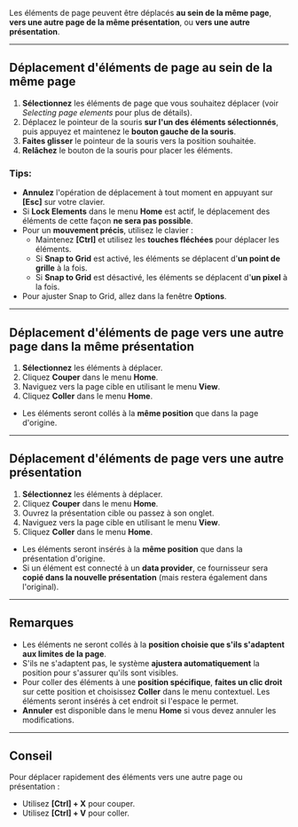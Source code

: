 Les éléments de page peuvent être déplacés **au sein de la même page**, **vers une autre page de la même présentation**, ou **vers une autre présentation**.

***

## Déplacement d'éléments de page au sein de la même page

1. **Sélectionnez** les éléments de page que vous souhaitez déplacer (voir *Selecting page elements* pour plus de détails).
2. Déplacez le pointeur de la souris **sur l'un des éléments sélectionnés**, puis appuyez et maintenez le **bouton gauche de la souris**.
3. **Faites glisser** le pointeur de la souris vers la position souhaitée.
4. **Relâchez** le bouton de la souris pour placer les éléments.

### Tips:

* **Annulez** l'opération de déplacement à tout moment en appuyant sur **\[Esc]** sur votre clavier.
* Si **Lock Elements** dans le menu **Home** est actif, le déplacement des éléments de cette façon **ne sera pas possible**.
* Pour un **mouvement précis**, utilisez le clavier :
  * Maintenez **\[Ctrl]** et utilisez les **touches fléchées** pour déplacer les éléments.
  * Si **Snap to Grid** est activé, les éléments se déplacent d'**un point de grille** à la fois.
  * Si **Snap to Grid** est désactivé, les éléments se déplacent d'**un pixel** à la fois.
* Pour ajuster Snap to Grid, allez dans la fenêtre **Options**.

***

## Déplacement d'éléments de page vers une autre page dans la même présentation

1. **Sélectionnez** les éléments à déplacer.
2. Cliquez **Couper** dans le menu **Home**.
3. Naviguez vers la page cible en utilisant le menu **View**.
4. Cliquez **Coller** dans le menu **Home**.

* Les éléments seront collés à la **même position** que dans la page d'origine.

***

## Déplacement d'éléments de page vers une autre présentation

1. **Sélectionnez** les éléments à déplacer.
2. Cliquez **Couper** dans le menu **Home**.
3. Ouvrez la présentation cible ou passez à son onglet.
4. Naviguez vers la page cible en utilisant le menu **View**.
5. Cliquez **Coller** dans le menu **Home**.

* Les éléments seront insérés à la **même position** que dans la présentation d'origine.
* Si un élément est connecté à un **data provider**, ce fournisseur sera **copié dans la nouvelle présentation** (mais restera également dans l'original).

***

## Remarques

* Les éléments ne seront collés à la **position choisie que s'ils s'adaptent aux limites de la page**.
* S'ils ne s'adaptent pas, le système **ajustera automatiquement** la position pour s'assurer qu'ils sont visibles.
* Pour coller des éléments à une **position spécifique**, **faites un clic droit** sur cette position et choisissez **Coller** dans le menu contextuel. Les éléments seront insérés à cet endroit si l'espace le permet.
* **Annuler** est disponible dans le menu **Home** si vous devez annuler les modifications.

***

## Conseil

Pour déplacer rapidement des éléments vers une autre page ou présentation :

* Utilisez **\[Ctrl] + X** pour couper.
* Utilisez **\[Ctrl] + V** pour coller.
